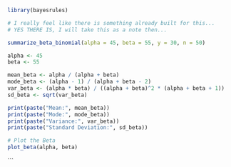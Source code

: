 ```r
library(bayesrules)
```

```r
# I really feel like there is something already built for this...
# YES THERE IS, I will take this as a note then...

summarize_beta_binomial(alpha = 45, beta = 55, y = 30, n = 50)
```

```r
alpha <- 45
beta <- 55

mean_beta <- alpha / (alpha + beta)
mode_beta <- (alpha - 1) / (alpha + beta - 2)
var_beta <- (alpha * beta) / ((alpha + beta)^2 * (alpha + beta + 1))
sd_beta <- sqrt(var_beta)

print(paste("Mean:", mean_beta))
print(paste("Mode:", mode_beta))
print(paste("Variance:", var_beta))
print(paste("Standard Deviation:", sd_beta))

# Plot the Beta
plot_beta(alpha, beta)
```
```





